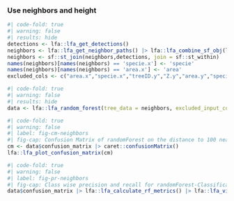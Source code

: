 
### Use neighbors and height

```r
#| code-fold: true
#| warning: false
#| results: hide
detections <- lfa::lfa_get_detections()
neighbors <- lfa::lfa_get_neighbor_paths() |> lfa::lfa_combine_sf_obj(lfa::lfa_get_all_areas())
neighbors <- sf::st_join(neighbors,detections, join = sf::st_within)
names(neighbors)[names(neighbors) == 'specie.x'] <- 'specie'
names(neighbors)[names(neighbors) == 'area.x'] <- 'area'
excluded_cols <- c("area.x","specie.x","treeID.y","Z.y","area.y","specie.y","geom","treeID.x","Z.x")
```

```r
#| code-fold: true
#| warning: false
#| results: hide
data <- lfa::lfa_random_forest(tree_data = neighbors, excluded_input_columns = excluded_cols,response_variable = "specie")
```

```r
#| code-fold: true
#| warning: false
#| label: fig-cm-neighbors
#| fig-cap: Confusion Matrix of randomForest on the distance to 100 nearest neighbors.
cm <- data$confusion_matrix |> caret::confusionMatrix()
lfa::lfa_plot_confusion_matrix(cm)
```

```r
#| code-fold: true
#| warning: false
#| label: fig-pr-neighbors
#| fig-cap: Class wise precision and recall for randomForest-Classification with distance to the 100 nearest neighbors. 
data$confusion_matrix |> lfa::lfa_calculate_rf_metrics() |> lfa::lfa_visualize_rf_metrics()
```


